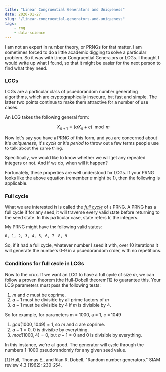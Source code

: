 ```yaml
---
title: "Linear Congruential Generators and Uniqueness"
date: 2020-01-27
slug: "/linear-congruential-generators-and-uniqueness"
tags:
    - rng
    - data-science
---
```


I am not an expert in number theory, or PRNGs for that matter. I am sometimes forced to do a little academic digging to solve a particular problem. So it was with Linear Congruential Generators or LCGs. I thought I would write up what I found, so that it might be easier for the next person to find what they need.

### LCGs

LCGs are a particular class of psuedorandom number generating algorithms, which are cryptographically insecure, but fast and simple. The latter two points continue to make them attractive for a number of use cases.

An LCG takes the following general form:

$$X_{n+1} = (aX_n + c) \mod m$$

Now let's say you have a PRNG of this form, and you are concerned about it's *uniqueness*, it's *cycle* or it's *period* to throw out a few terms people use to talk about the same thing.

Specifically, we would like to know whether we will get any repeated integers or not. And if we do, when will it happen?

Fortunately, these properties are well understood for LCGs. If your PRNG looks like the above equation (remember $a$ might be 1), then the following is applicable.

### Full cycle

What we are interested in is called the [*full cycle*](https://en.wikipedia.org/wiki/Full_cycle) of a PRNG. A PRNG has a full cycle if for any seed, it will traverse every valid state before returning to the seed state. In this particular case, state refers to the integers.

My PRNG might have the following valid states:

```
0, 1, 2, 3, 4, 5, 6, 7, 8, 9
```

So, if it had a full cycle, whatever number I seed it with, over 10 iterations it will generate the numbers 0-9 in a psuedorandom order, with no repetitions.

### Conditions for full cycle in LCGs

Now to the crux. If we want an LCG to have a full cycle of size $m$, we can follow a proven theorem (the Hull-Dobell theorem[1]) to guarantee this. Your LCG parameters must pass the following tests:

1. $m$ and $c$ must be coprime.
2. $a-1$ must be divisible by all prime factors of $m$
3. $a-1$ must be divisible by 4 if $m$ is divisible by 4.

So for example, for parameters m = 1000, a = 1, c = 1049

1. $gcd(1000,1049) = 1$, so $m$ and $c$ are coprime.
2. $a-1 = 0$, $0$ is divisible by everything.
3. $mod(1000,4) = 0$, but $a-1 = 0$ and $0$ is divisible by everything.

In this instance, we're all good. The generator will cycle through the numbers 1-1000 pseudorandomly for any given seed value.


[1] Hull, Thomas E., and Alan R. Dobell. "Random number generators." SIAM review 4.3 (1962): 230-254.